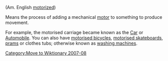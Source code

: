 {{Move to Wiktionary}}
(Am. English [[motorized]])

Means the process of adding a mechanical [[motor]] to something to produce movement.

For example, the motorised carriage became known as the [[Car]] or [[Automobile]].  You can also have [[motorised bicycles]], [[motorised skateboards]], [[prams]] or clothes tubs; otherwise known as [[washing machines]].
[[Category:Move to Wiktionary 2007-08]]
{{Uncategorized|date=August 2007}}